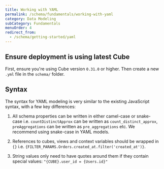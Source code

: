 ```yaml
---
title: Working with YAML
permalink: /schema/fundamentals/working-with-yaml
category: Data Modeling
subCategory: Fundamentals
menuOrder: 4
redirect_from:
  - /schema/getting-started/yaml
---
```


## Ensure deployment is using latest Cube

First, ensure you're using Cube version `0.31.0` or higher. Then create a new
`.yml` file in the `schema/` folder.

## Syntax

The syntax for YAML modeling is very similar to the existing JavaScript syntax,
with a few key differences:

1. All schema properties can be written in either camel-case or snake-case i.e.
   `countDistinctApprox` can be written as `count_distinct_approx`,
   `preAggregations` can be written as `pre_aggregations` etc. We recommend
   using snake-case in YAML models.

2. References to cubes, views and context variables should be wrapped in `{}`
   i.e. `{FILTER_PARAMS.Orders.created_at.filter('created_at')}`.

3. String values only need to have quotes around them if they contain special
   values: `"{CUBE}.user_id = {Users.id}"`
